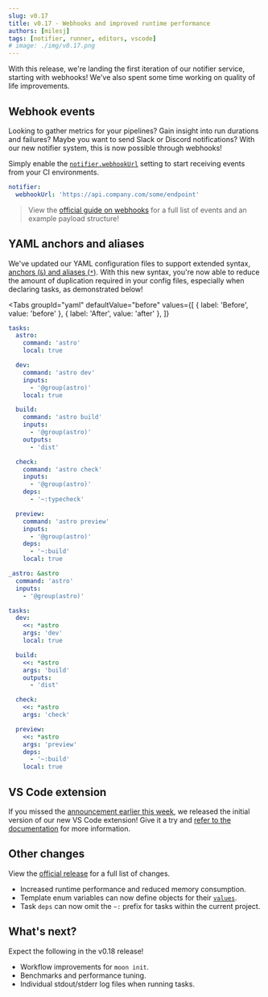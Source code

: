 ```yaml
---
slug: v0.17
title: v0.17 - Webhooks and improved runtime performance
authors: [milesj]
tags: [notifier, runner, editors, vscode]
# image: ./img/v0.17.png
---
```



With this release, we're landing the first iteration of our notifier service, starting with
webhooks! We've also spent some time working on quality of life improvements.

<!--truncate-->

## Webhook events

Looking to gather metrics for your pipelines? Gain insight into run durations and failures? Maybe
you want to send Slack or Discord notifications? With our new notifier system, this is now possible
through webhooks!

Simply enable the [`notifier.webhookUrl`](../docs/config/workspace#webhookurl) setting to start
receiving events from your CI environments.

```yaml title=".moon/workspace.yml"
notifier:
  webhookUrl: 'https://api.company.com/some/endpoint'
```

> View the [official guide on webhooks](../docs/guides/webhooks) for a full list of events and an
> example payload structure!

## YAML anchors and aliases

We've updated our YAML configuration files to support extended syntax,
[anchors (`&`) and aliases (`*`)](https://support.atlassian.com/bitbucket-cloud/docs/yaml-anchors/).
With this new syntax, you're now able to reduce the amount of duplication required in your config
files, especially when declaring tasks, as demonstrated below!

<Tabs
  groupId="yaml"
  defaultValue="before"
  values={[
    { label: 'Before', value: 'before' },
    { label: 'After', value: 'after' },
  ]}
>
<TabItem value="before">

```yaml
tasks:
  astro:
    command: 'astro'
    local: true

  dev:
    command: 'astro dev'
    inputs:
      - '@group(astro)'
    local: true

  build:
    command: 'astro build'
    inputs:
      - '@group(astro)'
    outputs:
      - 'dist'

  check:
    command: 'astro check'
    inputs:
      - '@group(astro)'
    deps:
      - '~:typecheck'

  preview:
    command: 'astro preview'
    inputs:
      - '@group(astro)'
    deps:
      - '~:build'
    local: true
```

</TabItem>
<TabItem value="after">

```yaml
_astro: &astro
  command: 'astro'
  inputs:
    - '@group(astro)'

tasks:
  dev:
    <<: *astro
    args: 'dev'
    local: true

  build:
    <<: *astro
    args: 'build'
    outputs:
      - 'dist'

  check:
    <<: *astro
    args: 'check'

  preview:
    <<: *astro
    args: 'preview'
    deps:
      - '~:build'
    local: true
```

</TabItem>
</Tabs>

## VS Code extension

If you missed the [announcement earlier this week](./vscode-extension), we released the initial
version of our new VS Code extension! Give it a try and
[refer to the documentation](../docs/editors/vscode) for more information.

## Other changes

View the
[official release](https://github.com/moonrepo/moon/releases/tag/%40moonrepo%2Fcli%400.17.0) for a
full list of changes.

- Increased runtime performance and reduced memory consumption.
- Template enum variables can now define objects for their
  [`values`](../docs/config/template#values).
- Task `deps` can now omit the `~:` prefix for tasks within the current project.

## What's next?

Expect the following in the v0.18 release!

- Workflow improvements for `moon init`.
- Benchmarks and performance tuning.
- Individual stdout/stderr log files when running tasks.
